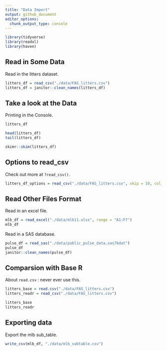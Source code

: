 ```yaml
---
title: "Data Import"
output: github_document
editor_options: 
  chunk_output_type: console
---
```


```r
library(tidyverse)
library(readxl)
library(haven)
```

## Read in Some Data

Read in the litters dataset.

```r
litters_df = read_csv("./data/FAS_litters.csv")
litters_df = janitor::clean_names(litters_df)
```

## Take a look at the Data

Printing in the Console.
```r
litters_df
```

```r
head(litters_df)
tail(litters_df)
```

```r
skimr::skim(litters_df)
```

## Options to read_csv

Check out more at `?read_csv()`. 

```r
litters_df_options = read_csv("./data/FAS_litters.csv", skip = 10, col_names = FALSE, na = c("", "NA", ".", 999))
```

## Read Other Files Format 

Read in an excel file.

```r
mlb_df = read_excel("./data/mlb11.xlsx", range = "A1:F7")
mlb_df
```

Read in a SAS database.

```r
pulse_df = read_sas("./data/public_pulse_data.sas7bdat")
pulse_df
janitor::clean_names(pulse_df)
```

## Comparsion with Base R

About `read.csv` : never ever use this. 

```r
litters_base = read.csv("./data/FAS_litters.csv")
litters_readr = read_csv("./data/FAS_litters.csv")

litters_base
litters_readr
```

## Exporting data

Export the mlb sub_table.
```r
write_csv(mlb_df, "./data/mlb_subtable.csv")
```

